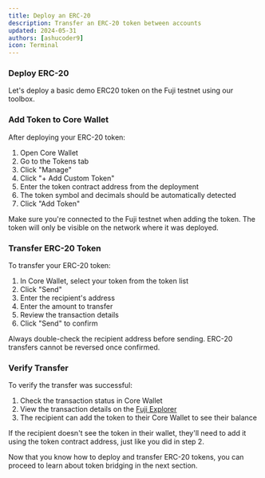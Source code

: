 ```yaml
---
title: Deploy an ERC-20
description: Transfer an ERC-20 token between accounts
updated: 2024-05-31
authors: [ashucoder9]
icon: Terminal
---
```


<Steps>
<Step>

### Deploy ERC-20

Let's deploy a basic demo ERC20 token on the Fuji testnet using our toolbox.

<ToolboxMdxWrapper>
    <DeployExampleERC20 />
</ToolboxMdxWrapper>

</Step>
<Step>

### Add Token to Core Wallet

After deploying your ERC-20 token:

1. Open Core Wallet
2. Go to the Tokens tab
3. Click "Manage"
4. Click "+ Add Custom Token"
5. Enter the token contract address from the deployment
6. The token symbol and decimals should be automatically detected
7. Click "Add Token"

<Callout>
Make sure you're connected to the Fuji testnet when adding the token. The token will only be visible on the network where it was deployed.
</Callout>

</Step>
<Step>

### Transfer ERC-20 Token

To transfer your ERC-20 token:

1. In Core Wallet, select your token from the token list
2. Click "Send"
3. Enter the recipient's address
4. Enter the amount to transfer
5. Review the transaction details
6. Click "Send" to confirm

<Callout>
Always double-check the recipient address before sending. ERC-20 transfers cannot be reversed once confirmed.
</Callout>

</Step>
<Step>

### Verify Transfer

To verify the transfer was successful:

1. Check the transaction status in Core Wallet
2. View the transaction details on the [Fuji Explorer](https://testnet.snowtrace.io)
3. The recipient can add the token to their Core Wallet to see their balance

<Callout>
If the recipient doesn't see the token in their wallet, they'll need to add it using the token contract address, just like you did in step 2.
</Callout>

</Step>
</Steps>

Now that you know how to deploy and transfer ERC-20 tokens, you can proceed to learn about token bridging in the next section.
